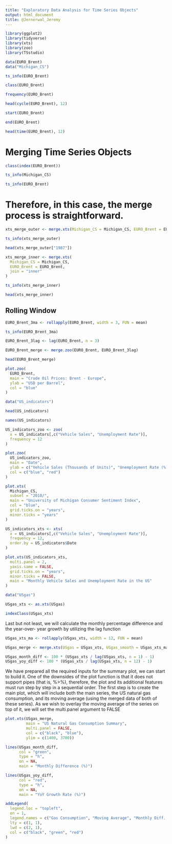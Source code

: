 ```yaml
---
title: "Exploratory Data Analysis for Time Series Objects"
output: html_document
title: @Jernerwal_Jeremy
---
```


```r
library(ggplot2)
library(tidyverse) 
library(xts)
library(zoo)
library(TSstudio)
```
```r
data(EURO_Brent)
data("Michigan_CS")

ts_info(EURO_Brent)
```

```r
class(EURO_Brent)
```

```r
frequency(EURO_Brent)
```

```r
head(cycle(EURO_Brent), 12)
```

```r
start(EURO_Brent)
```

```r
end(EURO_Brent)
```

```r
head(time(EURO_Brent), 12)
```
# Merging Time Series Objects

```r
class(index(EURO_Brent))
```

```r
ts_info(Michigan_CS)
```

```r
ts_info(EURO_Brent)
```

# Therefore, in this case, the merge process is straightforward. 

```r
xts_merge_outer <- merge.xts(Michigan_CS = Michigan_CS, EURO_Brent = EURO_Brent, join = "outer")

ts_info(xts_merge_outer)
```

```r
head(xts_merge_outer["1987"])
```

```r
xts_merge_inner <- merge.xts(
  Michigan_CS = Michigan_CS,
  EURO_Brent = EURO_Brent,
  join = "inner" 
)

ts_info(xts_merge_inner)
```

```r
head(xts_merge_inner)
```

## Rolling Window

```r
EURO_Brent_3ma <- rollapply(EURO_Brent, width = 3, FUN = mean)

ts_info(EURO_Brent_3ma)
```

```r
EURO_Brent_3lag <- lag(EURO_Brent, n = 3)

EURO_Brent_merge <- merge.zoo(EURO_Brent, EURO_Brent_3lag)

head(EURO_Brent_merge)
```

```r
plot.zoo(
  EURO_Brent,
  main = "Crude Oil Prices: Brent - Europe",
  ylab = "USD per Barrel",
  col = "blue"
)
```
```r
data("US_indicators")

head(US_indicators)
```
```r
names(US_indicators)
```
```r
US_indicators_zoo <- zoo(
  x = US_indicators[,c("Vehicle Sales", "Unemployment Rate")],
  frequency = 12
)
```

```r
plot.zoo(
  US_indicators_zoo,
  main = "Date",
  ylab = c("Vehicle Sales (Thousands of Units)", "Unemployment Rate (%)"),
  col = c("blue", "red")
)
```

```r
plot.xts(
  Michigan_CS,
  subset = "2010/",
  main = "University of Michigan Consumer Sentiment Index",
  col = "blue",
  grid.ticks.on = "years",
  minor.ticks = "years"
)
```
```r
US_indicators_xts <- xts(
  x = US_indicators[,c("Vehicle Sales", "Unemployment Rate")],
  frequency = 12,
  order.by = US_indicators$Date
)
```

```r
plot.xts(US_indicators_xts,
  multi.panel = 2,
  yaxis.same = FALSE,
  grid.ticks.on = "years",
  minor.ticks = FALSE,
  main = "Monthly Vehicle Sales and Unemployment Rate in the US"
)
```

```r
data("USgas")

USgas_xts <- as.xts(USgas)

indexClass(USgas_xts)
```

Last but not least, we will calculate the monthly percentage difference and the year-over-
year growth by utilizing the lag function

```r
USgas_xts_ma <- rollapply(USgas_xts, width = 12, FUN = mean)

USgas_merge <- merge.xts(USgas = USgas_xts, USgas_smooth = USgas_xts_ma)

USgas_month_diff <- 100 * (USgas_xts / lag(USgas_xts, n = 1) - 1)
USgas_yoy_diff <- 100 * (USgas_xts / lag(USgas_xts, n = 12) - 1)
```

We have prepared all the required inputs for the summary plot, we can start to
build it. One of the downsides of the plot function is that it does not support pipes (that is,
%>%), therefore, the plot and its additional features must run step by step in a sequential
order. The first step is to create the main plot, which will include both the main series, the
US natural gas consumption, and its moving average (using the merged data of both of
these series). As we wish to overlay the moving average of the series on top of it, we will set
the multi.panel argument to FALSE

```r
plot.xts(USgas_merge,
         main = "US Natural Gas Consumption Summary",
         multi.panel = FALSE,
         col = c("black", "blue"),
         ylim = c(1400, 3700))
```

```r
lines(USgas_month_diff,
      col = "green",
      type = "h",
      on = NA,
      main = "Monthly Difference (%)")
```

```r
lines(USgas_yoy_diff,
      col = "red",
      type = "h",
      on = NA,
      main = "YoY Growth Rate (%)")
```

```r
addLegend(
  legend.loc = "topleft",
  on = 1,
  legend.names = c("Gas Consumption", "Moving Average", "Monthly Diff. (%)", "YoY Change (%)"),
  lty = c(1, 1),
  lwd = c(2, 1),
  col = c("black", "green", "red")
)
```

